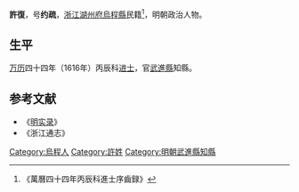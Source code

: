 '''許復'''，号'''约疏'''，[[浙江|浙江]][[湖州府|湖州府]][[烏程縣|烏程縣]]民籍<ref>《萬曆四十四年丙辰科進士序齒録》</ref>，明朝政治人物。

== 生平 ==
[[万历|万历]]四十四年（1616年）丙辰科[[进士|进士]]，官[[武進縣|武進縣]]知縣。

==参考文献==
{{reflist}}
*《[[明实录|明实录]]》
*《浙江通志》

{{萬曆四十四年丙辰科殿試金榜}}

{{Authority control}}

{{DEFAULTSORT:Xu許}}
[[Category:烏程人|Category:烏程人]]
[[Category:許姓|Category:許姓]]
[[Category:明朝武進縣知縣|Category:明朝武進縣知縣]]


{{明朝人物小作品}}